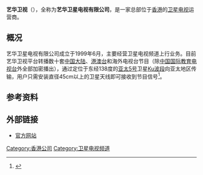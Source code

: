{{expand|time=2016-10-04T10:39:41+00:00}}
{{primarysources|time=2016-10-04T10:39:41+00:00}}
'''艺华卫视'''（{{lang-en|'''Combos TV'''}}），全称为'''艺华卫星电视有限公司'''，是一家总部位于[[香港|香港]]的[[卫星电视|卫星电视]]运营商。

==概况==
艺华卫星电视有限公司成立于1999年6月，主要经营卫星电视频道上行业务。目前艺华卫视平台转播数十套[[中国大陆|中国大陆]]、[[香港|港]][[澳门|澳]][[台湾|台]]和海外电视台节目（除[[中国教育电视台|中国国际教育电视台]]外全部加密播出），通过定位于东经138度的[[亚太5号|亚太5号]]卫星[[Ku波段|Ku波段]]向亚太地区传输，用户只需安装直径45cm以上的卫星天线即可接收到节目信号<ref>{{cite web|url=http://www.combostv.hk/about.asp|title=关于我们|agency=艺华卫视|accessdate=2016-10-04|archiveurl=https://web.archive.org/web/20161004102759/http://www.combostv.hk/about.asp|archivedate=2016-10-04|deadurl=yes}}</ref>。

==参考资料==
{{reflist}}

==外部链接==
*[http://www.combostv.hk/ 官方网站]

[[Category:香港公司|Category:香港公司]]
[[Category:卫星电视频道|Category:卫星电视频道]]